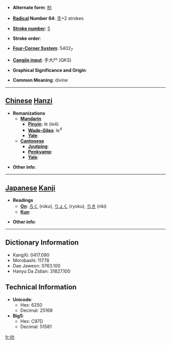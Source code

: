 * '''Alternate form''': [[朸]]

* '''[[Wiktionary:Chinese radical index| Radical]] Number 64''': [[Wiktionary:Chinese radical index 手|手]]+2 strokes

* '''[[Wiktionary:Chinese total strokes index|Stroke number]]''': [[Wiktionary:Chinese total strokes index 5|5]]

* '''Stroke order''': 

* '''[[Wiktionary:Chinese four corner index|Four-Corner System]]''': 5402<sub>7</sub>

* '''[[Wiktionary:Chinese Cangjie index|Cangjie input]]''': 手大尸 (QKS)

* '''Graphical Significance and Origin''': 

* '''Common Meaning''': divine

----

== [[Chinese]] [[Hanzi]] ==

* '''Romanizations'''
** '''[[Mandarin]]'''
*** '''[[Pinyin]]''': lè (le4)
*** '''[[Wade-Giles]]''': le<sup>4</sup>
*** '''[[Yale]]''': 
** '''[[Cantonese]]'''
*** '''[[Jyutping]]''':
*** '''[[Penkyamp]]''': 
*** '''[[Yale]]''': 

* '''Other info''': 

----

== [[Japanese]] [[Kanji]] ==

* '''Readings'''
** '''[[On]]''': [[ろく]] (roku), [[りょく]] (ryoku), [[りき]] (riki)
** '''[[Kun]]''': 

* '''Other info''':  

----

== Dictionary Information ==

* KangXi: 0417.090
* Morobashi: 11778
* Dae Jaweon: 0763.100
* Hanyu Da Zidian: 31827.100

== Technical Information ==

* '''Unicode''':
** Hex: 6250
** Decimal: 25168
* '''Big5''':
** Hex: C97D
** Decimal: 51581

[[fr:扐]]